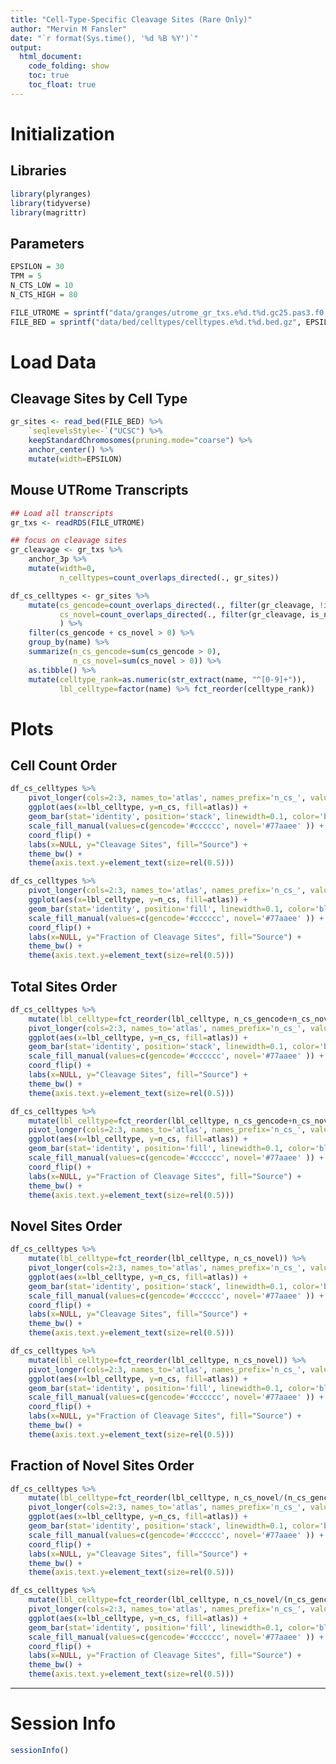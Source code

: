 ```yaml
---
title: "Cell-Type-Specific Cleavage Sites (Rare Only)"
author: "Mervin M Fansler"
date: "`r format(Sys.time(), '%d %B %Y')`"
output: 
  html_document: 
    code_folding: show
    toc: true
    toc_float: true
---
```


# Initialization
## Libraries
```r
library(plyranges)
library(tidyverse)
library(magrittr)
```

## Parameters
```r
EPSILON = 30
TPM = 5
N_CTS_LOW = 10
N_CTS_HIGH = 80

FILE_UTROME = sprintf("data/granges/utrome_gr_txs.e%d.t%d.gc25.pas3.f0.9999.w500.Rds", EPSILON, TPM)
FILE_BED = sprintf("data/bed/celltypes/celltypes.e%d.t%d.bed.gz", EPSILON, TPM)
```

# Load Data

## Cleavage Sites by Cell Type
```r
gr_sites <- read_bed(FILE_BED) %>% 
    `seqlevelsStyle<-`("UCSC") %>%
    keepStandardChromosomes(pruning.mode="coarse") %>%
    anchor_center() %>%
    mutate(width=EPSILON)
```

## Mouse UTRome Transcripts
```r
## Load all transcripts
gr_txs <- readRDS(FILE_UTROME)

## focus on cleavage sites
gr_cleavage <- gr_txs %>%
    anchor_3p %>%
    mutate(width=0,
           n_celltypes=count_overlaps_directed(., gr_sites))

df_cs_celltypes <- gr_sites %>%
    mutate(cs_gencode=count_overlaps_directed(., filter(gr_cleavage, !is_novel, n_celltypes < 10)),
           cs_novel=count_overlaps_directed(., filter(gr_cleavage, is_novel, n_celltypes < 10)),
           ) %>%
    filter(cs_gencode + cs_novel > 0) %>%
    group_by(name) %>%
    summarize(n_cs_gencode=sum(cs_gencode > 0),
              n_cs_novel=sum(cs_novel > 0)) %>%
    as.tibble() %>%
    mutate(celltype_rank=as.numeric(str_extract(name, "^[0-9]+")),
           lbl_celltype=factor(name) %>% fct_reorder(celltype_rank))
```


# Plots
## Cell Count Order
```r
df_cs_celltypes %>%
    pivot_longer(cols=2:3, names_to='atlas', names_prefix='n_cs_', values_to='n_cs') %>%
    ggplot(aes(x=lbl_celltype, y=n_cs, fill=atlas)) +
    geom_bar(stat='identity', position='stack', linewidth=0.1, color='black') +
    scale_fill_manual(values=c(gencode='#cccccc', novel='#77aaee' )) +
    coord_flip() +
    labs(x=NULL, y="Cleavage Sites", fill="Source") +
    theme_bw() +
    theme(axis.text.y=element_text(size=rel(0.5)))
```

```r
df_cs_celltypes %>%
    pivot_longer(cols=2:3, names_to='atlas', names_prefix='n_cs_', values_to='n_cs') %>%
    ggplot(aes(x=lbl_celltype, y=n_cs, fill=atlas)) +
    geom_bar(stat='identity', position='fill', linewidth=0.1, color='black') +
    scale_fill_manual(values=c(gencode='#cccccc', novel='#77aaee' )) +
    coord_flip() +
    labs(x=NULL, y="Fraction of Cleavage Sites", fill="Source") +
    theme_bw() +
    theme(axis.text.y=element_text(size=rel(0.5)))
```


## Total Sites Order
```r
df_cs_celltypes %>%
    mutate(lbl_celltype=fct_reorder(lbl_celltype, n_cs_gencode+n_cs_novel)) %>%
    pivot_longer(cols=2:3, names_to='atlas', names_prefix='n_cs_', values_to='n_cs') %>%
    ggplot(aes(x=lbl_celltype, y=n_cs, fill=atlas)) +
    geom_bar(stat='identity', position='stack', linewidth=0.1, color='black') +
    scale_fill_manual(values=c(gencode='#cccccc', novel='#77aaee' )) +
    coord_flip() +
    labs(x=NULL, y="Cleavage Sites", fill="Source") +
    theme_bw() +
    theme(axis.text.y=element_text(size=rel(0.5)))
```

```r
df_cs_celltypes %>%
    mutate(lbl_celltype=fct_reorder(lbl_celltype, n_cs_gencode+n_cs_novel)) %>%
    pivot_longer(cols=2:3, names_to='atlas', names_prefix='n_cs_', values_to='n_cs') %>%
    ggplot(aes(x=lbl_celltype, y=n_cs, fill=atlas)) +
    geom_bar(stat='identity', position='fill', linewidth=0.1, color='black') +
    scale_fill_manual(values=c(gencode='#cccccc', novel='#77aaee' )) +
    coord_flip() +
    labs(x=NULL, y="Fraction of Cleavage Sites", fill="Source") +
    theme_bw() +
    theme(axis.text.y=element_text(size=rel(0.5)))
```


## Novel Sites Order
```r
df_cs_celltypes %>%
    mutate(lbl_celltype=fct_reorder(lbl_celltype, n_cs_novel)) %>%
    pivot_longer(cols=2:3, names_to='atlas', names_prefix='n_cs_', values_to='n_cs') %>%
    ggplot(aes(x=lbl_celltype, y=n_cs, fill=atlas)) +
    geom_bar(stat='identity', position='stack', linewidth=0.1, color='black') +
    scale_fill_manual(values=c(gencode='#cccccc', novel='#77aaee' )) +
    coord_flip() +
    labs(x=NULL, y="Cleavage Sites", fill="Source") +
    theme_bw() +
    theme(axis.text.y=element_text(size=rel(0.5)))
```

```r
df_cs_celltypes %>%
    mutate(lbl_celltype=fct_reorder(lbl_celltype, n_cs_novel)) %>%
    pivot_longer(cols=2:3, names_to='atlas', names_prefix='n_cs_', values_to='n_cs') %>%
    ggplot(aes(x=lbl_celltype, y=n_cs, fill=atlas)) +
    geom_bar(stat='identity', position='fill', linewidth=0.1, color='black') +
    scale_fill_manual(values=c(gencode='#cccccc', novel='#77aaee' )) +
    coord_flip() +
    labs(x=NULL, y="Fraction of Cleavage Sites", fill="Source") +
    theme_bw() +
    theme(axis.text.y=element_text(size=rel(0.5)))
```

## Fraction of Novel Sites Order
```r
df_cs_celltypes %>%
    mutate(lbl_celltype=fct_reorder(lbl_celltype, n_cs_novel/(n_cs_gencode+n_cs_novel))) %>%
    pivot_longer(cols=2:3, names_to='atlas', names_prefix='n_cs_', values_to='n_cs') %>%
    ggplot(aes(x=lbl_celltype, y=n_cs, fill=atlas)) +
    geom_bar(stat='identity', position='stack', linewidth=0.1, color='black') +
    scale_fill_manual(values=c(gencode='#cccccc', novel='#77aaee' )) +
    coord_flip() +
    labs(x=NULL, y="Cleavage Sites", fill="Source") +
    theme_bw() +
    theme(axis.text.y=element_text(size=rel(0.5)))
```

```r
df_cs_celltypes %>%
    mutate(lbl_celltype=fct_reorder(lbl_celltype, n_cs_novel/(n_cs_gencode+n_cs_novel))) %>%
    pivot_longer(cols=2:3, names_to='atlas', names_prefix='n_cs_', values_to='n_cs') %>%
    ggplot(aes(x=lbl_celltype, y=n_cs, fill=atlas)) +
    geom_bar(stat='identity', position='fill', linewidth=0.1, color='black') +
    scale_fill_manual(values=c(gencode='#cccccc', novel='#77aaee' )) +
    coord_flip() +
    labs(x=NULL, y="Fraction of Cleavage Sites", fill="Source") +
    theme_bw() +
    theme(axis.text.y=element_text(size=rel(0.5)))
```

---

# Session Info
```r
sessionInfo()
```